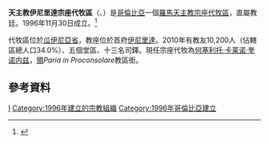 {{Infobox Roman Catholic diocese
|Roman Catholic Diocese of = 天主教伊尼里達宗座代牧區
|Latin name of diocese = Vicariatus Apostolicus Iniridanus
|image =Mapa Vicariato Apostolico de Inirida.svg|caption =代牧區位置
|location = [[哥倫比亞|哥倫比亞]]
|territory = [[瓜伊尼亞省|瓜伊尼亞省]]
|population = 10,200
|rite = 拉丁禮
|patron =
|province = 直屬教廷
|established = 1996年
|cathedral =
|副主教座堂 =
|leadership = 宗座代牧
|website =
|教宗 =
|metropolitan =
|ordinary =
|title1_name= 何塞利托·卡莱诺·奎诺内兹主教
|title=宗座代牧
|coadjutor bishop =
|emeritus =
}}

'''天主教伊尼里達宗座代牧區'''（{{lang-la|Vicariatus Apostolicus Iniridanus}}、{{lang-es|Vicariato Apostólico de Inírida}}）是[[哥倫比亞|哥倫比亞]]一個[[羅馬天主教|羅馬天主教]][[宗座代牧區|宗座代牧區]]，直屬教廷。1996年11月30日成立。<ref>{{Cite web |url=http://www.vatican.va/holy_father/john_paul_ii/apost_constitutions/documents/hf_jp-ii_apc_19961130_iniridanus_lt.html |title=代牧區成立的宗座憲令 |access-date=2013-05-18 |archive-date=2014-05-17 |archive-url=https://web.archive.org/web/20140517002224/http://www.vatican.va/holy_father/john_paul_ii/apost_constitutions/documents/hf_jp-ii_apc_19961130_iniridanus_lt.html |dead-url=no }}</ref>

代牧區位於[[瓜伊尼亞省|瓜伊尼亞省]]，教座位於首府[[伊尼里達|伊尼里達]]。2010年有教友10,200人（佔轄區總人口34.0%）、五個堂區、十三名司鐸。現任宗座代牧為[[何塞利托·卡莱诺·奎诺内兹|何塞利托·卡莱诺·奎诺内兹]]，[[領銜主教|領]]'' Paria in Proconsolare''教區銜。

==參考資料==
{{reflist}}

{{哥倫比亞天主教教區}}

{{DEFAULTSORT:Vicariato Apostólico de Inírida}}
[[Category:哥倫比亞天主教教區|I]]
[[Category:1996年建立的宗教組織|Category:1996年建立的宗教組織]]
[[Category:1996年哥倫比亞建立|Category:1996年哥倫比亞建立]]